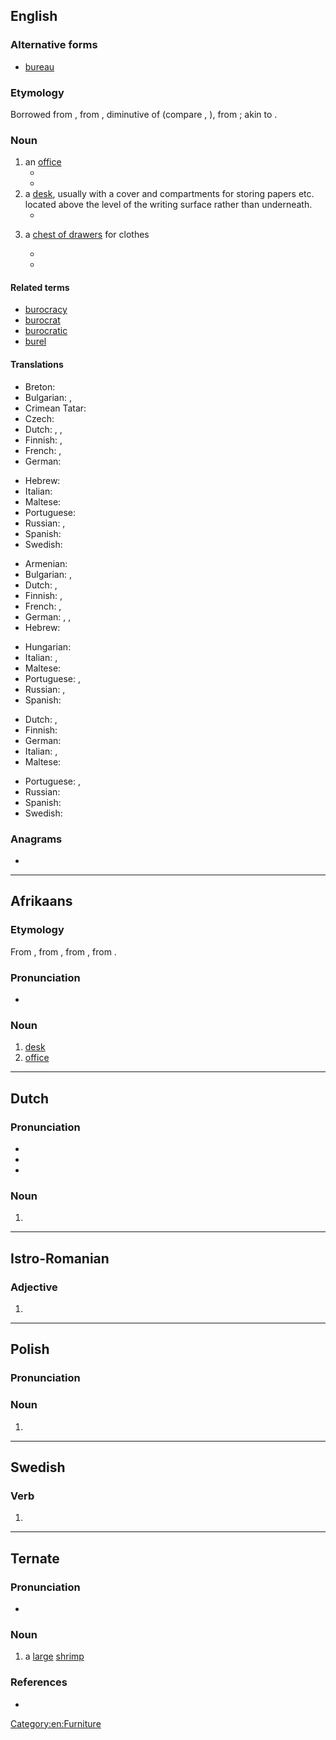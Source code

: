 {{also|buró|büro|büró|Büro}}
==English==

===Alternative forms===
* [[bureau]]

===Etymology===
Borrowed from {{bor|en|fr|bureau||desk”, earlier “coarse cloth (as desk cover), baize}}, from {{der|en|fro|burel||woolen cloth}}, diminutive of {{m|fro|*bure}} (compare {{cog|frm|bure||coarse woolen cloth}}, {{cog|fr|bourre||hair, fluff}}), from {{der|en|LL.|burra||wool, fluff, shaggy cloth, coarse fabric}}; akin to {{cog|grc|βερβέριον||shabby garment}}.

===Noun===
{{en-noun}}

# an [[office]]
#* {{quote-web|en|date=1998-05-13
|year=
|first=
|last=
|author=
|authorlink=
|title=More than 9000 Basotho Gold Miners Retrenched
|site=ANC Dailey News Briefing
|url=http://www.e-tools.co.za/newsbrief/1998/news0513
|archiveorg=2012-09-14
|accessdate=
|passage=… an employment '''buro''' said on Tuesday. The retrenchments took place between November last year and March 1998, the Employment '''Buro''' of Africa's regional manager, Chris Hechter said.
}}
#* {{quote-web|en|date=2008-02-19
|year=
|first=
|last=
|author=Alejandro López de Haro, Jr.
|authorlink=
|title=Fidel Castro Steps Down
|site=Ground Report
|url=http://www.groundreport.com/World/Fidel-Castro-Steps-Down/2855877
|archiveorg=
|accessdate=2012-09-14
|passage=… a member of both the council of ministers and the Cuban Communist Party's political '''buro'''.
}}
# a [[desk]], usually with a cover and compartments for storing papers etc. located above the level of the writing surface rather than underneath.
#* {{quote-book|en|year=1902
|year_published='''1998'''
|edition=HTML
|editor=
|author=Bill Arp
|title=From the Uncivil War to Date
|chapter=
|url=http://docsouth.unc.edu/fpn/arp/arp.html
|genre=
|publisher=Univ. of North Carolina
|isbn=
|page=
|passage=Mrs. Arp opens her school and stands 'em up by the '''buro''' to say their lessons.
}}
# {{lb|en|US}} a [[chest of drawers#English|chest of drawers]] for clothes
#* {{quote-book|en|year=1885
|year_published='''2005'''
|edition=Online
|editor=
|author=Marietta Holley
|title=Sweet Cicely
|chapter=
|url=http://www.gutenberg.org/dirs/etext05/swcic10.txt
|genre=
|publisher=The Gutenberg Project
|isbn=
|page=
|passage=And I went up into the spare chamber, and sort o' fixed Philury's things to the best advantage; for I knew the neighbors would be in to look at 'em. And I was a standin' there as calm and happy as the '''buro''' or table, ...
}}
#* {{quote-journal|en|date=
|year=1998
|month=May
|first=
|last=
|author=Phil D. Zimmerman
|coauthors=
|title=The Stratford, Connecticut, bureau table: A re-examination
|volume=153
|issue=5
|page=740
|magazine=Antiques
|publisher=
|issn=
|url=
|passage=One can only speculate about the appearance of the "New-fashion '''buro'''" advertised for sale in the Boaton Gazette of May 1, 1750.
}}

====Related terms====
* [[burocracy]]
* [[burocrat]]
* [[burocratic]]
* [[burel]]

====Translations====
{{trans-top|office}}
* Breton: {{t+|br|burev}}
* Bulgarian: {{t+|bg|кантора|f}}, {{t+|bg|бюро|n}}
* Crimean Tatar: {{t|crh|büro}}
* Czech: {{t+|cs|úřad|m}}
* Dutch: {{t+|nl|agentschap|n}}, {{t+|nl|kantoor|n}}, {{t+|nl|bureau|n}}
* Finnish: {{t+|fi|toimisto}}, {{t+|fi|virasto}}
* French: {{t+|fr|agence|f}}, {{t+|fr|bureau|m}}
* German: {{t+|de|Büro|n}}
{{trans-mid}}
* Hebrew: {{t+|he|לשכה|f|tr=lishka}}
* Italian: {{t+|it|ufficio|m}}
* Maltese: {{t|mt|uffiċċju|m}}
* Portuguese: {{t+|pt|escritório|m}}
* Russian: {{t+|ru|бюро́|n}}, {{t+|ru|конто́ра|f}}
* Spanish: {{t+|es|oficina|f}}
* Swedish: {{t+|sv|byrå|c}}
{{trans-bottom}}

{{trans-top|desk}}
* Armenian: {{t+|hy|գրասեղան}}
* Bulgarian: {{t+|bg|писалище|n}}, {{t+|bg|бюро|n}}
* Dutch: {{t+|nl|bureau|n}}, {{t+|nl|bureel|n}}
* Finnish: {{t+|fi|työpöytä}}, {{t+|fi|kirjoituspöytä}}
* French: {{t+|fr|secrétaire|m}}, {{t+|fr|bureau|m}}
* German: {{t+|de|Sekretär|m}}, {{t+|de|Schreibtisch|m}}, {{t+|de|Büro|n}}
* Hebrew: {{t+|he|שולחן|sc=Hebr}}
{{trans-mid}}
* Hungarian: {{t|hu|szekreter}}
* Italian: {{t+|it|scrivania|f}}, {{t+|it|scrittoio|m}}
* Maltese: {{t|mt|skrivanija}}
* Portuguese: {{t+|pt|mesa}}, {{t+|pt|escrivaninha}}
* Russian: {{t+|ru|бюро́|n}}, {{qualifier|colloquial}} {{t+|ru|конто́рка|f}}
* Spanish: {{t+|es|escritorio|m}}
{{trans-bottom}}

{{trans-top|chest of drawers for clothes}}
* Dutch: {{t+|nl|kledingkast|f|m}}, {{t+|nl|kast|f|m}}
* Finnish: {{t+|fi|lipasto}}
* German: {{t+|de|Kommode|f}}
* Italian: {{t+|it|cassettone}}, {{t+|it|comò}}
* Maltese: {{t|mt|burò}}
{{trans-mid}}
* Portuguese: {{t+|pt|cômoda|f}}, {{t|pt|cômodas|f-p}}
* Russian: {{t+|ru|комо́д|m}}
* Spanish: {{t+|es|cómoda|f}}
* Swedish: {{t+|sv|byrå|c}}
{{trans-bottom}}

===Anagrams===
* {{anagrams|en|a=boru|Bour|Bøur}}

[[Category:en:Furniture]]

----

==Afrikaans==

===Etymology===
From {{inh|af|nl|bureau}}, from {{der|af|fr|bureau}}, from {{der|af|frm|burel}}, from {{der|af|fro|burel}}.

===Pronunciation===
* {{IPA|af|/byˈrʊə̯/}}

===Noun===
{{af-noun|buro's}}

# [[desk]]
# [[office]]

----

==Dutch==

===Pronunciation===
* {{IPA|nl|/byˈroː/}}
* {{audio|nl|Nl-buro.ogg|Audio}}
* {{hyph|nl|bu|ro}}

===Noun===
{{nl-noun|n|-'s|burootje}}

# {{superseded spelling of|nl|bureau}}

----

==Istro-Romanian==

===Adjective===
{{head|ruo|adjective form|g=n}}

# {{neuter singular of|ruo|bur}}

----

==Polish==

===Pronunciation===
{{pl-p}}

===Noun===
{{head|pl|noun form|g=f}}

# {{infl of|pl|bura||voc|s}}

----

==Swedish==

===Verb===
{{head|sv|verb form}}

# {{sv-verb-form-past|bära|plural of=bar}}

----

==Ternate==

===Pronunciation===
* {{IPA|tft|[ˈbu.ɾo]}}

===Noun===
{{tft-noun}}

# a [[large]] [[shrimp]]

===References===
* {{R:tft:Hayami-Allen:2001}}

{{C|tft|Animals}}